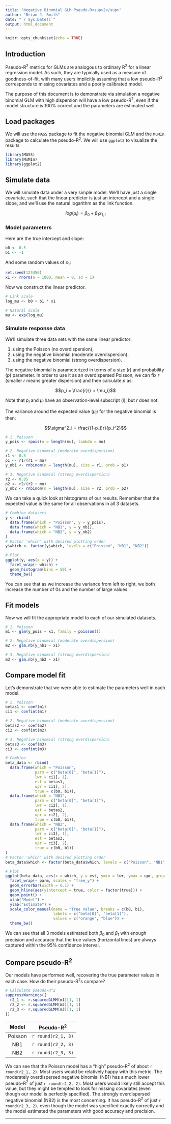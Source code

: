 ```yaml
---
title: "Negative Binomial GLM Pseudo-R<sup>2</sup>"
author: "Brian J. Smith"
date: "`r Sys.Date()`"
output: html_document
---
```


```r
knitr::opts_chunk$set(echo = TRUE)
```

## Introduction

Pseudo-R^2^ metrics for GLMs are analogous to ordinary R^2^ for a linear regression model. As such, they are typically used as a measure of goodness-of-fit, with many users implicitly assuming that a low pseudo-R^2^ corresponds to missing covariates and a poorly calibrated model.

The purpose of this document is to demonstrate via simulation a negative binomial GLM with high dispersion will have a low pseudo-R^2^, even if the model structure is 100% correct and the parameters are estimated well.

## Load packages

We will use the `MASS` package to fit the negative binomial GLM and the `MuMIn` package to calculate the pseudo-R^2^. We will use `ggplot2` to visualize the results

```r
library(MASS)
library(MuMIn)
library(ggplot2)
```

## Simulate data

We will simulate data under a very simple model. We'll have just a single covariate, such that the linear predictor is just an intercept and a single slope, and we'll use the natural logarithm as the link function.

$$log(\mu_i) = \beta_0 + \beta_1 x_{1, i}$$

### Model parameters

Here are the true intercept and slope:

```r
b0 <- 0.5
b1 <- -1
```

And some random values of $x_1$:

```r
set.seed(123456)
x1 <- rnorm(n = 1000, mean = 0, sd = 1)
```

Now we construct the linear predictor.

```r
# Link scale
log_mu <- b0 + b1 * x1

# Natural scale
mu <- exp(log_mu)
```

### Simulate response data

We'll simulate three data sets with the same linear predictor:

1. using the Poisson (no overdispersion),
2. using the negative binomial (moderate overdispersion),
3. using the negative binomial (strong overdispersion).

The negative binomial is parameterized in terms of a size ($r$) and probability ($p$) parameter. In order to use it as an overdispersed Poisson, we can fix $r$ (smaller $r$ means greater dispersion) and then calculate $p$ as:

$$p_i = \frac{r}{r + \mu_i}$$

Note that $p_i$ and $\mu_i$ have an observation-level subscript ($i$), but $r$ does not.

The variance around the expected value ($\mu_i$) for the negative binomial is then:

$$\sigma^2_i = \frac{(1-p_i)r}{p_i^2}$$

```r
# 1. Poisson
y_pois <- rpois(n = length(mu), lambda = mu)

# 2. Negative binomial (moderate overdispersion)
r1 <- 0.5
p1 <- r1/(r1 + mu)
y_nb1 <- rnbinom(n = length(mu), size = r1, prob = p1)

# 3. Negative binomial (strong overdispersion)
r2 <- 0.05
p2 <- r2/(r2 + mu)
y_nb2 <- rnbinom(n = length(mu), size = r2, prob = p2)
```

We can take a quick look at histograms of our results. Remember that the expected value is the same for all observations in all 3 datasets.

```r
# Combine datasets
y <- rbind(
  data.frame(which = "Poisson", y = y_pois),
  data.frame(which = "NB1", y = y_nb1),
  data.frame(which = "NB2", y = y_nb2)
)
# Factor 'which' with desired plotting order
y$which <- factor(y$which, levels = c("Poisson", "NB1", "NB2"))

# Plot
ggplot(y, aes(x = y)) +
  facet_wrap(~ which) +
  geom_histogram(bins = 50) +
  theme_bw()
```

You can see that as we increase the variance from left to right, we both increase the number of 0s and the number of large values.

## Fit models

Now we will fit the appropriate model to each of our simulated datasets.

```r
# 1. Poisson
m1 <- glm(y_pois ~ x1, family = poisson())

# 2. Negative binomial (moderate overdispersion)
m2 <- glm.nb(y_nb1 ~ x1)

# 3. Negative binomial (strong overdispersion)
m3 <- glm.nb(y_nb2 ~ x1)
```

## Compare model fit

Let's demonstrate that we were able to estimate the parameters well in each model.

```r
# 1. Poisson
betas1 <- coef(m1)
ci1 <- confint(m1)

# 2. Negative binomial (moderate overdispersion)
betas2 <- coef(m2)
ci2 <- confint(m2)

# 3. Negative binomial (strong overdispersion)
betas3 <- coef(m3)
ci3 <- confint(m3)

# Combine
beta_data <- rbind(
  data.frame(which = "Poisson",
             parm = c("beta[0]", "beta[1]"),
             lwr = ci1[, 1],
             est = betas1,
             upr = ci1[, 2],
             true = c(b0, b1)),
  data.frame(which = "NB1",
             parm = c("beta[0]", "beta[1]"),
             lwr = ci2[, 1],
             est = betas2,
             upr = ci2[, 2],
             true = c(b0, b1)),
  data.frame(which = "NB2",
             parm = c("beta[0]", "beta[1]"),
             lwr = ci3[, 1],
             est = betas3,
             upr = ci3[, 2],
             true = c(b0, b1))
)
# Factor 'which' with desired plotting order
beta_data$which <- factor(beta_data$which, levels = c("Poisson", "NB1", "NB2"))

# Plot
ggplot(beta_data, aes(x = which, y = est, ymin = lwr, ymax = upr, grup = which)) +
  facet_wrap(~ parm, scales = "free_y") +
  geom_errorbar(width = 0.1) +
  geom_hline(aes(yintercept = true, color = factor(true))) +
  geom_point() +
  xlab("Model") +
  ylab("Estimate") +
  scale_color_manual(name = "True Value", breaks = c(b0, b1), 
                     labels = c("beta[0]", "beta[1]"),
                     values = c("orange", "blue")) +
  theme_bw()
```

We can see that all 3 models estimated both $\beta_0$ and $\beta_1$ with enough precision and accuracy that the true values (horizontal lines) are always captured within the 95% confidence interval.

## Compare pseudo-R^2^

Our models have performed well, recovering the true parameter values in each case. How do their pseudo-R^2^s compare?

```r
# Calculate pseudo-R^2
suppressWarnings({
  r2_1 <- r.squaredGLMM(m1)[1, 1]
  r2_2 <- r.squaredGLMM(m2)[1, 1]
  r2_3 <- r.squaredGLMM(m3)[1, 1]
})

```

| Model   | Pseudo-R^2^        |
|:-------:|:------------------:|
| Poisson | `r round(r2_1, 3)` |
| NB1     | `r round(r2_2, 3)` |
| NB2     | `r round(r2_3, 3)` |

We can see that the Poisson model has a "high" pseudo-R^2^ of about `r round(r2_1, 2)`. Most users would be relatively happy with this metric. The moderately overdispersed negative binomial (NB1) has a much lower pseudo-R^2^ of just `r round(r2_2, 2)`. Most users would likely still accept this value, but they might be tempted to look for missing covariates (even though our model is perfectly specified). The strongly overdispersed negative binomial (NB2) is the most concerning. It has pseudo-R^2^ of just `r round(r2_3, 2)`, even though the model was specified exactly correctly and the model estimated the parameters with good accuracy and precision.

---